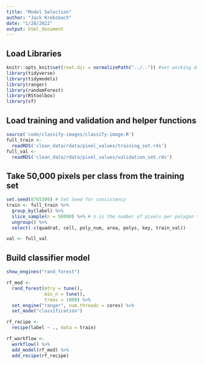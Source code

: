 ```yaml
---
title: "Model Selection"
author: "Jack Krebsbach"
date: "1/28/2022"
output: html_document
---
```


## Load Libraries
```r
knitr::opts_knit$set(root.dir = normalizePath("../..")) #set working directory to the project directory
library(tidyverse)
library(tidymodels)
library(ranger)
library(randomForest)
library(RStoolbox)
library(sf)
```

## Load training and validation and helper functions

```r
source('code/classify-images/classify-image.R')
full_train <-
  readRDS('clean_data/rdata/pixel_values/training_set.rds')
full_val <-
  readRDS('clean_data/rdata/pixel_values/validation_set.rds')
```

## Take 50,000 pixels per class from the training set

```r
set.seed(8765309) # Set Seed for consistency
train <- full_train %>%
  group_by(label) %>%
  slice_sample(n = 50000) %>% # n is the number of pixels per polygon that we want to sample
  ungroup() %>%
  select(-c(quadrat, cell, poly_num, area, polys, key, train_val))

val <- full_val
```


##  Build classifier model
```r
show_engines("rand_forest")

rf_mod <-
  rand_forest(mtry = tune(),
              min_n = tune(),
              trees = 1000) %>%
  set_engine("ranger", num.threads = cores) %>%
  set_mode("classification")

rf_recipe <-
  recipe(label ~ ., data = train)

rf_workflow <-
  workflow() %>%
  add_model(rf_mod) %>%
  add_recipe(rf_recipe)
```
